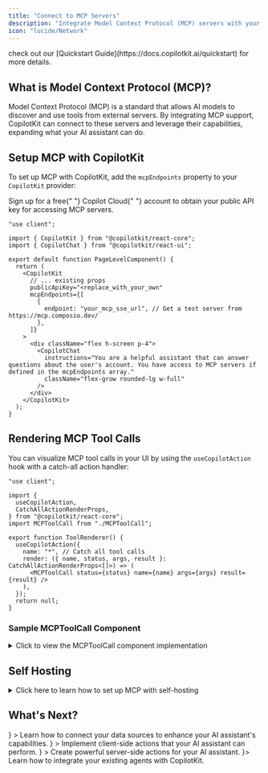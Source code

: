 ```yaml
---
title: "Connect to MCP Servers"
description: "Integrate Model Context Protocol (MCP) servers with your existing React application for enhanced AI capabilities"
icon: "lucide/Network"
---
```


<Callout type="info" title="Are you new to CopilotKit?">
  check out our [Quickstart Guide](https://docs.copilotkit.ai/quickstart) for
  more details.
</Callout>

## What is Model Context Protocol (MCP)?

Model Context Protocol (MCP) is a standard that allows AI models to discover and use tools from external servers. By integrating MCP support, CopilotKit can connect to these servers and leverage their capabilities, expanding what your AI assistant can do.

## Setup MCP with CopilotKit

To set up MCP with CopilotKit, add the `mcpEndpoints` property to your `CopilotKit` provider:

<Callout type="info" title="Get a Public API Key">
  Sign up for a free{" "}
  <LinkToCopilotCloud asButton={false}>Copilot Cloud</LinkToCopilotCloud>{" "}
  account to obtain your public API key for accessing MCP servers.
</Callout>

```tsx
"use client";

import { CopilotKit } from "@copilotkit/react-core";
import { CopilotChat } from "@copilotkit/react-ui";

export default function PageLevelComponent() {
  return (
    <CopilotKit
      // ... existing props
      publicApiKey="<replace_with_your_own"
      mcpEndpoints={[
        {
          endpoint: "your_mcp_sse_url", // Get a test server from https://mcp.composio.dev/
        },
      ]}
    >
      <div className="flex h-screen p-4">
        <CopilotChat
          instructions="You are a helpful assistant that can answer questions about the user's account. You have access to MCP servers if defined in the mcpEndpoints array."
          className="flex-grow rounded-lg w-full"
        />
      </div>
    </CopilotKit>
  );
}
```

## Rendering MCP Tool Calls

You can visualize MCP tool calls in your UI by using the `useCopilotAction` hook with a catch-all action handler:

```tsx
"use client";

import {
  useCopilotAction,
  CatchAllActionRenderProps,
} from "@copilotkit/react-core";
import MCPToolCall from "./MCPToolCall";

export function ToolRenderer() {
  useCopilotAction({
    name: "*", // Catch all tool calls
    render: ({ name, status, args, result }: CatchAllActionRenderProps<[]>) => (
      <MCPToolCall status={status} name={name} args={args} result={result} />
    ),
  });
  return null;
}
```

### Sample MCPToolCall Component

<details>
<summary>Click to view the MCPToolCall component implementation</summary>

```tsx
"use client";

import * as React from "react";

interface ToolCallProps {
  status: "complete" | "inProgress" | "executing";
  name?: string;
  args?: any;
  result?: any;
}

export default function MCPToolCall({
  status,
  name = "",
  args,
  result,
}: ToolCallProps) {
  const [isOpen, setIsOpen] = React.useState(false);

  // Format string with proper line breaks and quotes
  const formatContent = (str: string): string => {
    const text = typeof str !== "string" ? JSON.stringify(str, null, 2) : str;
    return text
      .replace(/\\n/g, "\n")
      .replace(/\\t/g, "\t")
      .replace(/\\"/g, '"')
      .replace(/\\\\/g, "\\");
  };

  // Format arguments and results
  const formattedArgs = React.useMemo(() => {
    if (!args) return "";
    return formatContent(
      typeof args === "object" ? JSON.stringify(args, null, 2) : args
    );
  }, [args]);

  const formattedResult = React.useMemo(() => {
    if (!result) return "";

    if (typeof result === "object" && result?.error?.message) {
      const copy = { ...result };
      copy.error = { ...copy.error };
      copy.error.message = formatContent(copy.error.message);
      return formatContent(JSON.stringify(copy, null, 2));
    }

    return formatContent(
      typeof result === "object" ? JSON.stringify(result, null, 2) : result
    );
  }, [result]);

  return (
    <div className="bg-[#1e2738] rounded-lg overflow-hidden w-full">
      <div
        className="p-3 flex items-center cursor-pointer"
        onClick={() => setIsOpen(!isOpen)}
      >
        <div className="min-w-0 flex-grow overflow-hidden">
          <span className="text-white text-sm">{name || "MCP Tool Call"}</span>
        </div>
        <div className="ml-auto">
          <div
            className={`w-2 h-2 rounded-full ${
              status === "complete"
                ? "bg-green-500"
                : status === "inProgress" || status === "executing"
                ? "bg-blue-500 animate-pulse"
                : ""
            }`}
          />
        </div>
      </div>

      {isOpen && (
        <div className="px-4 pb-4 text-gray-300 font-mono text-xs">
          {args && (
            <div className="mb-4">
              <div className="text-gray-400 mb-2">Parameters:</div>
              <pre className="whitespace-pre-wrap max-h-[200px] overflow-auto bg-transparent">
                {formattedArgs}
              </pre>
            </div>
          )}

          {status === "complete" && result && (
            <div>
              <div className="text-gray-400 mb-2">Result:</div>
              <pre className="whitespace-pre-wrap max-h-[200px] overflow-auto bg-transparent">
                {formattedResult}
              </pre>
            </div>
          )}
        </div>
      )}
    </div>
  );
}
```

</details>

## Self Hosting

<details>
<summary>Click here to learn how to set up MCP with self-hosting</summary>
<Callout type="info" title="Self Hosting vs Copilot Cloud">
  The Copilot Runtime is the back-end component of CopilotKit, handling the communication with LLM, message history, state and more. You may choose to self-host the Copilot Runtime, or use <LinkToCopilotCloud asButton={false}> Copilot Cloud (recommended). </LinkToCopilotCloud> Learn more about self-hosting in our [Self Hosting Guide](/guides/self-hosting).
</Callout>

Configure your CopilotKit self-hosted runtime to handle MCP server(s) (this example uses Next.js App Router):

```tsx
import {
  CopilotRuntime,
  OpenAIAdapter,
  copilotRuntimeNextJSAppRouterEndpoint,
} from "@copilotkit/runtime";
import { experimental_createMCPClient } from "ai";

import { NextRequest } from "next/server";

const serviceAdapter = new OpenAIAdapter();

const runtime = new CopilotRuntime({
  createMCPClient: async (config) => {
    return await experimental_createMCPClient({
      transport: {
        type: "sse",
        url: config.endpoint,
        headers: config.apiKey
          ? { Authorization: `Bearer ${config.apiKey}` }
          : undefined,
      },
    });
  },
});

export const POST = async (req: NextRequest) => {
  const { handleRequest } = copilotRuntimeNextJSAppRouterEndpoint({
    runtime,
    serviceAdapter,
    endpoint: "/api/copilotkit",
  });

  return handleRequest(req);
};
```

</details>

## What's Next?


<Cards>
  <Card
    title="Connect Your Data"
    href="/guides/connect-your-data/frontend"
    icon={<Database />}
  >
    Learn how to connect your data sources to enhance your AI assistant's
    capabilities.
  </Card>
  <Card
    title="Frontend Actions"
    href="/coagents/frontend-actions"
    icon={<Code />}
  >
    Implement client-side actions that your AI assistant can perform.
  </Card>
  <Card
    title="Backend Actions"
    href="/guides/backend-actions"
    icon={<Server />}
  >
    Create powerful server-side actions for your AI assistant.
  </Card>
  <Card title="Bring Your Agent" href="/coagents" icon={<Bot />}>
    Learn how to integrate your existing agents with CopilotKit.
  </Card>
</Cards>
